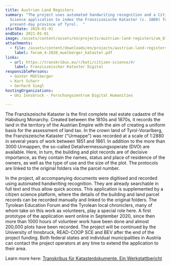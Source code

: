 ```yaml
---
title: Austrian Land Registers
summary: "The project uses automated handwriting recognition and a Citizen
  Science application to index the Franziszeische Kataster (c. 1860) for the
  present-day province of Tyrol.  "
startDate: 2019-01-01
endDate: 2021-01-01
image: /assets/content/assets/en/projects/austrian-land-registers/um_81007_5_clip_k.jpg
attachments:
  - file: /assets/content/downloads/en/projects/austrian-land-registers/attachments/forum_4-2020_muelberger_kataster.pdf
    label: forum_4-2020_muelberger_kataster.pdf
links:
  - url: https://transkribus.eu/r/kati/citizen-science/#/
    label: Franziszeischer Kataster Digital
responsiblePersons:
  - Günter Mühlberger
  - Kurt Scharr
  - Gerhard Siegl
hostingOrganizations:
  - Uni Innsbruck - Forschungszentrum Digital Humanities

---
```

The Franziszeische Kataster is the first complete real estate cadastre of the Habsburg Monarchy. Created between the 1810s and 1870s, it records the land in the territory of the Austrian Empire with the aim of creating a uniform basis for the assessment of land tax. In the crown land of Tyrol-Vorarlberg, the Franziszeische Kataster ("Urmappe") was recorded at a scale of 1:2880 in several years of work between 1851 and 1861. In addition to the more than 3000 Urmappen, the so-called Detailvermessungsoperate (DVO) are available. Here, in turn, the building and plot records are of decisive importance, as they contain the names, status and place of residence of the owners, as well as the type of use and the size of the plot. The protocols are linked to the original folders via the parcel number.

In the project, all accompanying documents were digitised and recorded using automated handwriting recognition. They are already searchable in full text and thus allow quick access. This application is supplemented by a citizen science platform, where the details of the building and land parcel records can be recorded manually and linked to the original folders. The Tyrolean Education Forum and the Tyrolean local chroniclers, many of whom take on this work as volunteers, play a special role here. A first prototype of the application went online in September 2020, since then more than 1000 hours of volunteer work have been done and almost 200,000 plots have been recorded. The project will be continued by the University of Innsbruck, READ-COOP SCE and BEV after the end of the project funding. Both federal states and individual municipalities in Austria can contact the project operators at any time to extend the application to their area.

Learn more here: [Transkribus für Katasterdokumente. Ein Werkstattbericht](https://dha.acdh.oeaw.ac.at/sites/default/files/forum_4-2020_muelberger_kataster.pdf)
